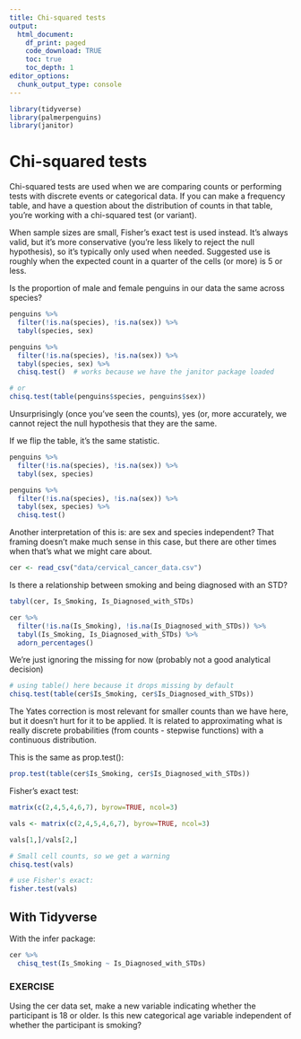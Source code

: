 ```yaml
---
title: Chi-squared tests
output:
  html_document:
    df_print: paged
    code_download: TRUE
    toc: true
    toc_depth: 1
editor_options:
  chunk_output_type: console
---
```


```r
library(tidyverse)
library(palmerpenguins)
library(janitor)
```

# Chi-squared tests

Chi-squared tests are used when we are comparing counts or performing tests with discrete events or categorical data.  If you can make a frequency table, and have a question about the distribution of counts in that table, you're working with a chi-squared test (or variant).  

When sample sizes are small, Fisher's exact test is used instead.  It's always valid, but it's more conservative (you're less likely to reject the null hypothesis), so it's typically only used when needed.  Suggested use is roughly when the expected count in a quarter of the cells (or more) is 5 or less.  

Is the proportion of male and female penguins in our data the same across species?

```r
penguins %>% 
  filter(!is.na(species), !is.na(sex)) %>%
  tabyl(species, sex)

penguins %>% 
  filter(!is.na(species), !is.na(sex)) %>%
  tabyl(species, sex) %>%
  chisq.test()  # works because we have the janitor package loaded

# or 
chisq.test(table(penguins$species, penguins$sex))
```

Unsurprisingly (once you've seen the counts), yes (or, more accurately, we cannot reject the null hypothesis that they are the same.

If we flip the table, it's the same statistic.

```r
penguins %>% 
  filter(!is.na(species), !is.na(sex)) %>%
  tabyl(sex, species)

penguins %>% 
  filter(!is.na(species), !is.na(sex)) %>%
  tabyl(sex, species) %>%
  chisq.test()
```

Another interpretation of this is: are sex and species independent?  That framing doesn't make much sense in this case, but there are other times when that's what we might care about.

```r
cer <- read_csv("data/cervical_cancer_data.csv")
```

Is there a relationship between smoking and being diagnosed with an STD?

```r
tabyl(cer, Is_Smoking, Is_Diagnosed_with_STDs)

cer %>%
  filter(!is.na(Is_Smoking), !is.na(Is_Diagnosed_with_STDs)) %>%
  tabyl(Is_Smoking, Is_Diagnosed_with_STDs) %>%
  adorn_percentages()
```

We're just ignoring the missing for now (probably not a good analytical decision)

```r
# using table() here because it drops missing by default
chisq.test(table(cer$Is_Smoking, cer$Is_Diagnosed_with_STDs))
```

The Yates correction is most relevant for smaller counts than we have here, but it doesn't hurt for it to be applied.  It is related to approximating what is really discrete probabilities (from counts - stepwise functions) with a continuous distribution.

This is the same as prop.test():

```r
prop.test(table(cer$Is_Smoking, cer$Is_Diagnosed_with_STDs))
```

Fisher's exact test:

```r
matrix(c(2,4,5,4,6,7), byrow=TRUE, ncol=3)

vals <- matrix(c(2,4,5,4,6,7), byrow=TRUE, ncol=3)

vals[1,]/vals[2,]

# Small cell counts, so we get a warning
chisq.test(vals)

# use Fisher's exact:
fisher.test(vals)
```


## With Tidyverse

With the infer package:

```r
cer %>%
  chisq_test(Is_Smoking ~ Is_Diagnosed_with_STDs)
```



### EXERCISE

Using the cer data set, make a new variable indicating whether the participant is 18 or older.  Is this new categorical age variable independent of whether the participant is smoking?

```r

```






